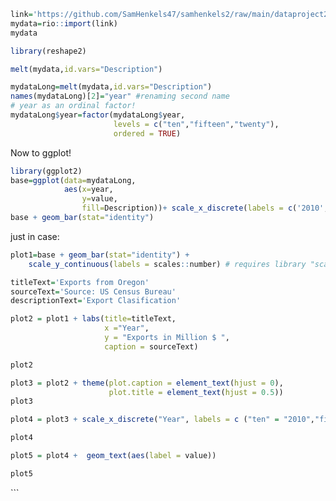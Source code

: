 ```r
link='https://github.com/SamHenkels47/samhenkels2/raw/main/dataproject2.xlsx'
mydata=rio::import(link)
mydata
```
```r
library(reshape2)

melt(mydata,id.vars="Description")

```
```r
mydataLong=melt(mydata,id.vars="Description")
names(mydataLong)[2]="year" #renaming second name
# year as an ordinal factor!
mydataLong$year=factor(mydataLong$year,
                       levels = c("ten","fifteen","twenty"),
                       ordered = TRUE)
```

Now to ggplot!

```r
library(ggplot2)
base=ggplot(data=mydataLong,
            aes(x=year,
                y=value,
                fill=Description))+ scale_x_discrete(labels = c('2010','2015','2020'))
base + geom_bar(stat="identity") 
```

just in case:
```r
plot1=base + geom_bar(stat="identity") + 
    scale_y_continuous(labels = scales::number) # requires library "scales"
```

```r
titleText='Exports from Oregon'
sourceText='Source: US Census Bureau'
descriptionText='Export Clasification'

plot2 = plot1 + labs(title=titleText,
                     x ="Year", 
                     y = "Exports in Million $ ",
                     caption = sourceText) 

plot2
```
```r
plot3 = plot2 + theme(plot.caption = element_text(hjust = 0), 
                      plot.title = element_text(hjust = 0.5))
plot3
```

```r
plot4 = plot3 + scale_x_discrete("Year", labels = c ("ten" = "2010","fifteen"= "2015", "twenty" = "2020"))

plot4
```

```r
plot5 = plot4 +  geom_text(aes(label = value))

plot5
```


```
